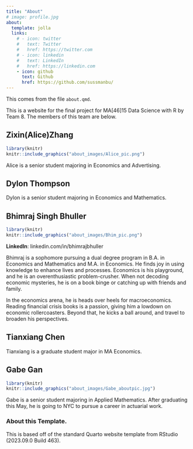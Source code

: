 ```yaml
---
title: "About"
# image: profile.jpg
about:
  template: jolla
  links:
    # - icon: twitter
    #   text: Twitter
    #   href: https://twitter.com
    # - icon: linkedin
    #   text: LinkedIn
    #   href: https://linkedin.com
    - icon: github
      text: Github
      href: https://github.com/sussmanbu/
---
```


This comes from the file `about.qmd`.

This is a website for the final project for MA\[46\]15 Data Science with R by Team 8. The members of this team are below.

## Zixin(Alice)Zhang

```r
library(knitr)
knitr::include_graphics("about_images/Alice_pic.png")
```

Alice is a senior student majoring in Economics and Advertising.

## Dylon Thompson

Dylon is a senior student majoring in Economics and Mathematics.

## Bhimraj Singh Bhuller

```r
library(knitr)
knitr::include_graphics("about_images/Bhim_pic.png")
```

**LinkedIn**: linkedin.com/in/bhimrajbhuller

Bhimraj is a sophomore pursuing a dual degree program in B.A. in Economics and Mathematics and M.A. in Economics. He finds joy in using knowledge to enhance lives and processes. Economics is his playground, and he is an overenthusiastic problem-crusher. When not decoding economic mysteries, he is on a book binge or catching up with friends and family.

In the economics arena, he is heads over heels for macroeconomics. Reading financial crisis books is a passion, giving him a lowdown on economic rollercoasters. Beyond that, he kicks a ball around, and travel to broaden his perspectives.

## Tianxiang Chen

Tianxiang is a graduate student major in MA Economics.

## Gabe Gan

```r
library(knitr)
knitr::include_graphics("about_images/Gabe_aboutpic.jpg")
```

Gabe is a senior student majoring in Applied Mathematics. After graduating this May, he is going to NYC to pursue a career in actuarial work.

<!-- Please leave in the information below -->

### About this Template.

This is based off of the standard Quarto website template from RStudio (2023.09.0 Build 463).
